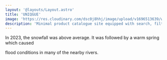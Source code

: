 ```yaml
---
layout: '@layouts/Layout.astro'
title: 'UNIQGUE'
image: 'https://res.cloudinary.com/dsc0j8hhj/image/upload/v1696513639/work-sample/uniqgue.png'
description: 'Minimal product catalogue site equipped with search, filtering, pagination, wishlist, and CMS'
---
```


In 2023, the snowfall was above average.
It was followed by a warm spring which caused

flood conditions in many of the nearby rivers.
